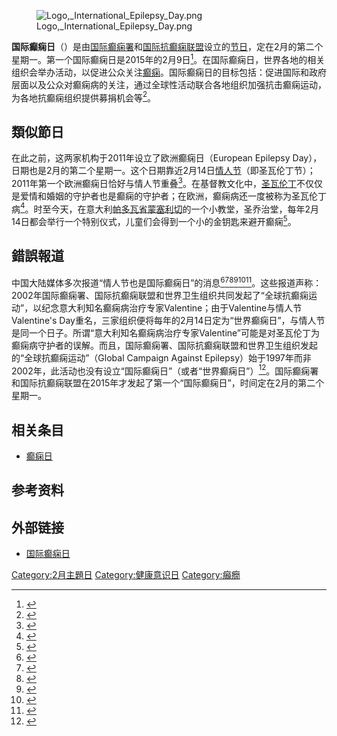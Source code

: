 [[File:Logo,_International_Epilepsy_Day.png|thumb]]

'''国际癫痫日'''（{{lang-en|'''International Epilepsy Day'''}}）是由[[国际癫痫署|国际癫痫署]]和[[国际抗癫痫联盟|国际抗癫痫联盟]]设立的[[节日|节日]]，定在2月的第二个星期一。第一个国际癫痫日是2015年的2月9日<ref name=ucb>{{cite news|title=1st International Epilepsy Day|url=http://www.ucb.com/patients/magazine/article/1st-International-Epilepsy-Day|accessdate=2015-02-15|newspaper=UCB S.A.|date=2015-02-09|archive-date=2015-02-15|archive-url=https://web.archive.org/web/20150215105631/http://www.ucb.com/patients/magazine/article/1st-International-Epilepsy-Day|dead-url=no}}</ref>。在国际癫痫日，世界各地的相关组织会举办活动，以促进公众关注[[癫痫|癫痫]]。国际癫痫日的目标包括：促进国际和政府层面以及公众对癫痫病的关注，通过全球性活动联合各地组织加强抗击癫痫运动，为各地抗癫痫组织提供募捐机会等<ref>{{cite web|title=A Day for Everyone|url=http://epilepsy.org/international-epilepsy-day.155.html|publisher=International Epilepsy Day|accessdate=2015-02-15|deadurl=yes|archiveurl=https://web.archive.org/web/20150215103122/http://epilepsy.org/international-epilepsy-day.155.html|archivedate=2015-02-15}}</ref>。
==類似節日==
在此之前，这两家机构于2011年设立了欧洲癫痫日（European Epilepsy Day），日期也是2月的第二个星期一。这个日期靠近2月14日[[情人节|情人节]]（即圣瓦伦丁节）；2011年第一个欧洲癫痫日恰好与情人节重叠<ref>{{cite web|url= http://www.ibe-epilepsy.org/activities/european-epilepsy-day/|title= European Epilepsy Day|deadurl= yes|archiveurl= https://web.archive.org/web/20150215163651/http://www.ibe-epilepsy.org/activities/european-epilepsy-day/|archivedate= 2015-02-15|accessdate= 2015-02-19}}</ref>。在基督教文化中，[[圣瓦伦丁|圣瓦伦丁]]不仅仅是爱情和婚姻的守护者也是癫痫的守护者；在欧洲，癫痫病还一度被称为圣瓦伦丁病<ref name="Illes2011">{{cite book|last=Illes|first=Judika|title=Encyclopedia of Mystics, Saints & Sages|accessdate=20 June 2014|date=11 October 2011|publisher=HarperCollins|isbn=978-0-06-209854-2|page=1238|quote=Saint Valentine is invoked for healing as well as love. He protects against fainting and is requested to heal epilepsy and other seizure disorders. In northern Italy, epilepsy was once traditionally known as Saint Valentine's Malady.}}</ref>。时至今天，在意大利[[帕多瓦省|帕多瓦省]][[蒙塞利切|蒙塞利切]]的一个小教堂，圣乔治堂，每年2月14日都会举行一个特别仪式，儿童们会得到一个小的金钥匙来避开癫痫<ref>{{Cite web |url=http://web.prm.ox.ac.uk/amulets/index.php/keys-amulet2/index.html |title=Pitt Rivers Museum, Oxford, "St Valentine Key, Italy" |accessdate=2015-02-19 |archive-date=2014-07-19 |archive-url=https://web.archive.org/web/20140719150116/http://web.prm.ox.ac.uk/amulets/index.php/keys-amulet2/index.html |dead-url=no }}</ref>。
==錯誤報道==
中国大陆媒体多次报道“情人节也是国际癫痫日”的消息<ref name=sohu>{{cite news|title=情人节也是“世界癫痫日”|url=http://it.sohu.com/20060211/n241778175.shtml|accessdate=2015-02-15|newspaper=解放网-新闻晨报|date=2006-02-11|archive-date=2015-02-15|archive-url=https://web.archive.org/web/20150215103506/http://it.sohu.com/20060211/n241778175.shtml|dead-url=no}}</ref><ref>{{cite news|title=2月14日情人节亦是“世界癫痫日”|url=http://news.xinhuanet.com/health/2014-02/14/c_126135661.htm|accessdate=2015-02-15|newspaper=新华健康信息{{dead link}}|date=2014-02-14|archive-date=2015-02-16|archive-url=https://web.archive.org/web/20150216202910/http://news.xinhuanet.com/health/2014-02/14/c_126135661.htm|dead-url=no}}</ref><ref>{{cite news|title=情人节也是世界癫痫日 新技术帮助难治性癫痫患者|url=http://union.china.com.cn/zfgl/2015-02/12/content_7689157.htm|accessdate=2015-02-15|newspaper=中国网|date=2015-02-12|archive-date=2015-02-15|archive-url=https://web.archive.org/web/20150215102737/http://union.china.com.cn/zfgl/2015-02/12/content_7689157.htm|dead-url=no}}</ref><ref>{{cite news|title=癫痫日有专家义诊|url=http://news.sina.com.cn/o/2009-02-08/122315129214s.shtml|accessdate=2015-02-15|newspaper=新闻晚报|date=2009-02-08|archive-date=2015-02-15|archive-url=https://web.archive.org/web/20150215110923/http://news.sina.com.cn/o/2009-02-08/122315129214s.shtml|dead-url=no}}</ref><ref>{{cite news|title=别忘昨日也是 世界癫痫病日|url=http://news.hexun.com/2015-02-15/173383920.html|accessdate=2015-02-15|newspaper=解放网-新闻晨报|date=2015-02-15|deadurl=yes|archiveurl=https://web.archive.org/web/20150215103127/http://news.hexun.com/2015-02-15/173383920.html|archivedate=2015-02-15}}</ref><ref>{{cite news|title=2月14日，也是世界癫痫日|url=http://www.tianjinwe.com/rollnews/201502/t20150215_1004113.html|accessdate=2015-02-15|newspaper=呼和浩特晚报|date=2015-02-15|deadurl=yes|archiveurl=https://web.archive.org/web/20150215113318/http://www.tianjinwe.com/rollnews/201502/t20150215_1004113.html|archivedate=2015-02-15}}</ref>。这些报道声称：2002年国际癫痫署、国际抗癫痫联盟和世界卫生组织共同发起了“全球抗癫痫运动”，以纪念意大利知名癫痫病治疗专家Valentine；由于Valentine与情人节Valentine's Day重名，三家组织便将每年的2月14日定为“世界癫痫日”，与情人节是同一个日子。所谓“意大利知名癫痫病治疗专家Valentine”可能是对圣瓦伦丁为癫痫病守护者的误解。而且，国际癫痫署、国际抗癫痫联盟和世界卫生组织发起的“全球抗癫痫运动”（Global Campaign Against Epilepsy）始于1997年而非2002年，此活动也没有设立“国际癫痫日”（或者“世界癫痫日”）<ref>{{cite web|title=Global Campaign against Epilepsy: Out of the Shadows|url=http://www.who.int/mental_health/management/globalepilepsycampaign/en/|publisher=World Health Organization|accessdate=2015-02-15|archive-date=2015-02-25|archive-url=https://web.archive.org/web/20150225190828/http://www.who.int/mental_health/management/globalepilepsycampaign/en/|dead-url=no}}</ref>。国际癫痫署和国际抗癫痫联盟在2015年才发起了第一个“国际癫痫日”，时间定在2月的第二个星期一。

== 相关条目 ==
* [[癫痫日|癫痫日]]

== 参考资料 ==
{{Reflist|2}}

== 外部链接 ==
* [http://epilepsy.org/ 国际癫痫日]{{Wayback|url=http://epilepsy.org/ |date=20150215103545 }}

[[Category:2月主題日|Category:2月主題日]]
[[Category:健康意识日|Category:健康意识日]]
[[Category:癲癇|Category:癲癇]]